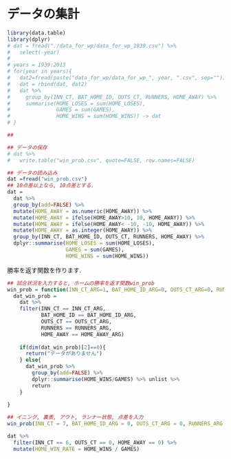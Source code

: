 データの集計
===

```r

library(data.table)
library(dplyr)
# dat = fread("./data_for_wp/data_for_wp_1939.csv") %>% 
#   select(-year)
# 
# years = 1939:2013
# for(year in years){
#   dat2=fread(paste("data_for_wp/data_for_wp_", year, ".csv", sep="")) %>% select(-year)
#   dat = rbind(dat, dat2)
#   dat %>% 
#     group_by(INN_CT, BAT_HOME_ID, OUTS_CT, RUNNERS, HOME_AWAY) %>% 
#     summarise(HOME_LOSES = sum(HOME_LOSES), 
#               GAMES = sum(GAMES), 
#               HOME_WINS = sum(HOME_WINS)) -> dat
# }

## 

## データの保存
# dat %>% 
#   write.table("win_prob.csv", quote=FALSE, row.names=FALSE)

## データの読み込み
dat =fread("win_prob.csv")
## 10点差以上なら, 10点差とする.
dat = 
  dat %>% 
  group_by(add=FALSE) %>%
  mutate(HOME_AWAY = as.numeric(HOME_AWAY)) %>% 
  mutate(HOME_AWAY = ifelse(HOME_AWAY>10, 10, HOME_AWAY)) %>%
  mutate(HOME_AWAY = ifelse(HOME_AWAY< -10, -10, HOME_AWAY)) %>%
  mutate(HOME_AWAY = as.integer(HOME_AWAY)) %>%
  group_by(INN_CT, BAT_HOME_ID, OUTS_CT, RUNNERS, HOME_AWAY) %>%
  dplyr::summarise(HOME_LOSES = sum(HOME_LOSES), 
                   GAMES = sum(GAMES), 
                   HOME_WINS = sum(HOME_WINS))
```

勝率を返す関数を作ります.
```r
## 試合状況を入力すると, ホームの勝率を返す関数win_prob
win_prob = function(INN_CT_ARG=1, BAT_HOME_ID_ARG=0, OUTS_CT_ARG=0, RUNNERS_ARG=0, HOME_AWAY_ARG=0){
  dat_win_prob =
    dat %>% 
    filter(INN_CT == INN_CT_ARG, 
           BAT_HOME_ID == BAT_HOME_ID_ARG, 
           OUTS_CT == OUTS_CT_ARG, 
           RUNNERS == RUNNERS_ARG, 
           HOME_AWAY == HOME_AWAY_ARG)  
  
    if(dim(dat_win_prob)[2]==0){
      return("データがありません")
    } else{
      dat_win_prob %>% 
        group_by(add=FALSE) %>%
        dplyr::summarise(HOME_WINS/GAMES) %>% unlist %>% 
        return
    }
    
}

## イニング, 裏表, アウト, ランナー状態, 点差を入力
win_prob(INN_CT = 7, BAT_HOME_ID_ARG = 0, OUTS_CT_ARG = 0, RUNNERS_ARG = 0, HOME_AWAY_ARG = 0)

dat %>% 
  filter(INN_CT == 6, OUTS_CT == 0, HOME_AWAY == 0) %>% 
  mutate(HOME_WIN_RATE = HOME_WINS / GAMES)
```




